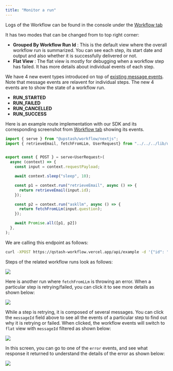 ```yaml
---
title: "Monitor a run"
---
```



Logs of the Workflow can be found in the console under the [Workflow tab](https://console.upstash.com/qstash?tab=workflows)

It has two modes that can be changed from to top right corner: 
- **Grouped By Workflow Run Id** : This is the default view where the overall workflow run is summarized. You can see each step, its start date and output and also whether it is successfully delivered or not. 
- **Flat View** : The flat view is mostly for debugging when a workflow step has failed. It has more details about individual 
events of each step. 

We have 4 new event types introduced on top of [existing message events](/qstash/howto/debug-logs). Note that message events are relavent for individual steps. 
The new 4 events are to show the state of a workflow run. 

- **RUN_STARTED**
- **RUN_FAILED** 
- **RUN_CANCELLED**
- **RUN_SUCCESS**

Here is an example route implementation with our SDK and its corresponding screenshot from [Workflow tab]() showing its events.

```javascript
import { serve } from "@upstash/workflow/nextjs";
import { retrieveEmail, fetchFromLLm, UserRequest} from "../../../lib/util";


export const { POST } = serve<UserRequest>(
  async (context) => {
    const input = context.requestPayload;

    await context.sleep("sleep", 10);

    const p1 = context.run("retrieveEmail", async () => {
      return retrieveEmail(input.id);
    });

    const p2 = context.run("askllm", async () => {
      return fetchFromLLm(input.question);
    });

    await Promise.all([p1, p2])
  },
);
```

We are calling this endpoint as follows:
```bash 
curl -XPOST https://qstash-workflow.vercel.app/api/example -d '{"id": "id_123", "question": "what is the meaning of life?"}'
```

Steps of the related workflow runs look as follows:

<Frame>
  <img src="/img/qstash/qstash-workflows.png" />
</Frame>

Here is another run where `fetchFromLLm` is throwing an error. 
When a particular step is retrying/failed, you can click it to see more details as shown below:

<Frame>
  <img src="/img/qstash/qstash-workflows-step-detail.png" />
</Frame>

While a step is retrying, it is composed of several messages. You can click the `messageId` field above to 
see all the events of a particular step to find out why it is retrying or failed. 
When clicked, the workflow events will switch to `flat` view with `messageId` filtered as shown below:

<Frame>
  <img src="/img/qstash/qstash-workflows-flat.png" />
</Frame>

In this screen, you can go to one of the `error` events, and see what response it returned to understand 
the details of the error as shown below:

<Frame>
  <img src="/img/qstash/qstash-workflows-error-detail.png" />
</Frame>
